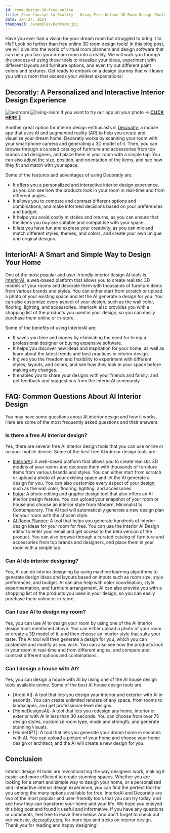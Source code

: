 ```yaml
---
id: room-design-3d-free-online
title: From Concept to Reality - Using Free Online 3D Room Design Tools to Bring Your Dream Room to Life
date: Jan 27, 2024
thumbnail: /examples/bedroom.jpg
---
```


Have you ever had a vision for your dream room but struggled to bring it to life? Look no further than free online 3D room design tools! In this blog post, we will dive into the world of virtual room planners and design software that can help you turn your dream room into a reality. We will walk you through the process of using these tools to visualize your ideas, experiment with different layouts and furniture options, and even try out different paint colors and textures. Get ready to embark on a design journey that will leave you with a room that exceeds your wildest expectations!

## Decoratly: A Personalized and Interactive Interior Design Experience

![bedroom](/examples/living-room.jpg)
![living-room](/examples/kitchen.jpg)
If you want to try our app on your photo → [**CLICK HERE** 🏡](https://www.decoratly.com)

Another great option for interior design enthusiasts is [Decoratly](https://decoratly.com/), a mobile app that uses AI and augmented reality (AR) to help you create and visualize your dream home. Decoratly works by scanning your room with your smartphone camera and generating a 3D model of it. Then, you can browse through a curated catalog of furniture and accessories from top brands and designers, and place them in your room with a simple tap. You can also adjust the size, position, and orientation of the items, and see how they fit and match with your space.

Some of the features and advantages of using Decoratly are:

- It offers you a personalized and interactive interior design experience, as you can see how the products look in your room in real-time and from different angles.
- It allows you to compare and contrast different options and combinations, and make informed decisions based on your preferences and budget.
- It helps you avoid costly mistakes and returns, as you can ensure that the items you buy are suitable and compatible with your space.
- It lets you have fun and express your creativity, as you can mix and match different styles, themes, and colors, and create your own unique and original designs.

## InteriorAI: A Smart and Simple Way to Design Your Home

One of the most popular and user-friendly interior design AI tools is [InteriorAI](https://interiorai.com/), a web-based platform that allows you to create realistic 3D models of your rooms and decorate them with thousands of furniture items from various brands and styles. You can either start from scratch or upload a photo of your existing space and let the AI generate a design for you. You can also customize every aspect of your design, such as the wall color, flooring, lighting, and accessories. InteriorAI also provides you with a shopping list of the products you used in your design, so you can easily purchase them online or in-store.

Some of the benefits of using InteriorAI are:

- It saves you time and money by eliminating the need for hiring a professional designer or buying expensive software.
- It helps you discover new ideas and inspiration for your home, as well as learn about the latest trends and best practices in interior design.
- It gives you the freedom and flexibility to experiment with different styles, layouts, and colors, and see how they look in your space before making any changes.
- It enables you to share your designs with your friends and family, and get feedback and suggestions from the InteriorAI community.

## FAQ: Common Questions About AI Interior Design

You may have some questions about AI interior design and how it works. Here are some of the most frequently asked questions and their answers.

### Is there a free AI interior design?

Yes, there are several free AI interior design tools that you can use online or on your mobile device. Some of the best free AI interior design tools are:

- [InteriorAI](https://interiorai.com): A web-based platform that allows you to create realistic 3D models of your rooms and decorate them with thousands of furniture items from various brands and styles. You can either start from scratch or upload a photo of your existing space and let the AI generate a design for you. You can also customize every aspect of your design, such as the wall color, flooring, lighting, and accessories.
- [Fotor](https://www.fotor.com/features/ai-interior-design/): A photo editing and graphic design tool that also offers an AI interior design feature. You can upload your snapshot of your room or house and choose an interior style from Modern, Minimalist to Contemporary. The AI tool will automatically generate a new design plan for your room with the chosen style.
- [AI Room Planner](https://airoomplanner.com): A tool that helps you generate hundreds of interior design ideas for your room for free. You can use the Interior AI Design editor to enter your email and get access to the beta version of the product. You can also browse through a curated catalog of furniture and accessories from top brands and designers, and place them in your room with a simple tap.

### Can AI do interior designing?

Yes, AI can do interior designing by using machine learning algorithms to generate design ideas and layouts based on inputs such as room size, style preferences, and budget. AI can also help with color coordination, style experimentation, and furniture arrangement. AI can also provide you with a shopping list of the products you used in your design, so you can easily purchase them online or in-store.

### Can I use AI to design my room?

Yes, you can use AI to design your room by using one of the AI interior design tools mentioned above. You can either upload a photo of your room or create a 3D model of it, and then choose an interior style that suits your taste. The AI tool will then generate a design for you, which you can customize and modify as you wish. You can also see how the products look in your room in real-time and from different angles, and compare and contrast different options and combinations.

### Can I design a house with AI?

Yes, you can design a house with AI by using one of the AI house design tools available online. Some of the best AI house design tools are:

- [Archi AI]: A tool that lets you design your interior and exterior with AI in seconds. You can create unlimited renders of any space, from rooms to landscapes, and get professional-level designs.
- [HomeDesignsAI]: A tool that lets you redesign any home, interior or exterior with AI in less than 30 seconds. You can choose from over 75 design styles, customize room type, mode and strength, and generate stunning visuals.
- [HomeGPT]: A tool that lets you generate your dream home in seconds with AI. You can upload a picture of your home and choose your home design or architect, and the AI will create a new design for you.

## Conclusion

Interior design AI tools are revolutionizing the way designers work, making it easier and more efficient to create stunning spaces. Whether you are looking for a smart and simple way to design your home, or a personalized and interactive interior design experience, you can find the perfect tool for you among the many options available for free. InteriorAI and Decoratly are two of the most popular and user-friendly tools that you can try today, and see how they can transform your home and your life. We hope you enjoyed this blog post and found it useful and informative. If you have any questions or comments, feel free to leave them below. And don't forget to check out our website, [decoratly.com](https://decoratly.com/), for more tips and tricks on interior design. Thank you for reading and happy designing!
